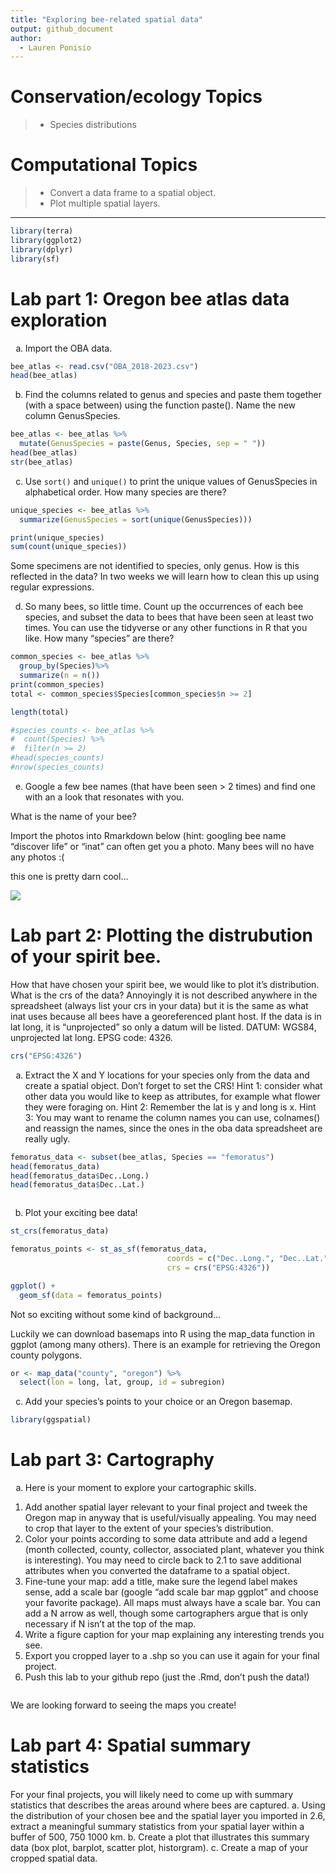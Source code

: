 ```yaml
---
title: "Exploring bee-related spatial data"
output: github_document
author:
  - Lauren Ponisio
---
```


<!-- Lesson Overview -->

# Conservation/ecology Topics 

> - Species distributions 

# Computational Topics
> -  Convert a data frame to a spatial object.
> -  Plot multiple spatial layers.

-------------------------------
```r
library(terra)
library(ggplot2)
library(dplyr)
library(sf)
```

# Lab part 1: Oregon bee atlas data exploration 

a. Import the OBA data.
```r
bee_atlas <- read.csv("OBA_2018-2023.csv")
head(bee_atlas)
```

b. Find the columns related to genus and species and paste them together (with a space between) using the function paste(). Name the new column GenusSpecies.
```r

bee_atlas <- bee_atlas %>% 
  mutate(GenusSpecies = paste(Genus, Species, sep = " "))
head(bee_atlas)
str(bee_atlas)
```

c. Use `sort()` and `unique()` to print the unique values of GenusSpecies in alphabetical order.  How many species are there? 

```r
unique_species <- bee_atlas %>% 
  summarize(GenusSpecies = sort(unique(GenusSpecies)))

print(unique_species)
sum(count(unique_species))
```

Some specimens are not identified to species, only genus. How is this reflected in the data? 
In two weeks we will learn how to clean this up using regular expressions. 

d. So many bees, so little time. Count up the occurrences of each bee species, and subset the data to bees that have been seen at least two times. 
You can use the tidyverse or any other functions in R that you like. How many "species" are there? 

```r
common_species <- bee_atlas %>% 
  group_by(Species)%>% 
  summarize(n = n()) 
print(common_species)
total <- common_species$Species[common_species$n >= 2]

length(total)

#species_counts <- bee_atlas %>% 
#  count(Species) %>% 
#  filter(n >= 2)
#head(species_counts)
#nrow(species_counts)
```

e. Google a few bee names (that have been seen > 2 times) and find one with an a look that resonates with you.

What is the name of your bee? 

Import the photos into Rmarkdown below (hint: googling bee name "discover life" or "inat" can often get you a photo. Many bees will no have any photos :( 

this one is pretty darn cool...

![](fig/C:/Users/Admin/Downloads/Agapostemon_femoratus.png)


# Lab part 2: Plotting the distrubution of your spirit bee. 

How that have chosen your spirit bee, we would like to plot it's distribution. What is the crs of the data? Annoyingly it is not described anywhere in the spreadsheet (always list your crs in your data) but it is the same as what inat uses because all bees have a georeferenced plant host. If the data is in lat long, it is "unprojected" so only a datum will be listed. 
DATUM: WGS84, unprojected lat long. EPSG code: 4326. 


```r
crs("EPSG:4326")
```

a. Extract the X and Y locations for your species only from the data and create a spatial object. Don't forget to set the CRS! 
Hint 1: consider what other data you would like to keep as attributes, for example what flower they were foraging on. Hint 2: Remember the lat is y and long is x. 
Hint 3: You may want to rename the column names you can use, colnames() and reassign the names, since the ones in the oba data spreadsheet are really ugly. 

```r
femoratus_data <- subset(bee_atlas, Species == "femoratus")
head(femoratus_data)
head(femoratus_data$Dec..Long.)
head(femoratus_data$Dec..Lat.)



```

b. Plot your exciting bee data!

```r
st_crs(femoratus_data)

femoratus_points <- st_as_sf(femoratus_data,
                                   coords = c("Dec..Long.", "Dec..Lat."),
                                   crs = crs("EPSG:4326"))

ggplot() + 
  geom_sf(data = femoratus_points)

```

Not so exciting without some kind of background... 

Luckily we can download basemaps into R using the map_data function in ggplot (among many others). There is an example for retrieving the Oregon county polygons. 

```r
or <- map_data("county", "oregon") %>% 
  select(lon = long, lat, group, id = subregion)

```

c. Add your species's points to your choice or an Oregon basemap. 

```r
library(ggspatial)


```
# Lab part 3: Cartography

a. Here is your moment to explore your cartographic skills. 
1. Add another spatial layer relevant to your final project and tweek the Oregon map in anyway that is useful/visually appealing. You may need to crop that layer to the extent of your species's distribution. 
2. Color your points according to some data attribute and add a legend (month collected, county, collector, associated plant, whatever you think is interesting). You may need to circle back to 2.1 to save
additional attributes when you converted the dataframe to a spatial object. 
3. Fine-tune your map: add a title, make sure the legend label makes sense, add a scale bar (google "add scale bar map ggplot" and choose your favorite package). All maps must always have a scale bar. You can add a N arrow as well, though some cartographers argue that is only necessary if N isn't at the top of the map.
4. Write a figure caption for your map explaining any interesting trends you see. 
5. Export you cropped layer to a .shp so you can use it again for your final project.
6. Push this lab to your github repo (just the .Rmd, don't push the data!)

```r


```

We are looking forward to seeing the maps you create! 

# Lab part 4: Spatial summary statistics
 For your final projects, you will likely need to come up with summary statistics that describes the areas around where bees are captured. 
a. Using the distribution of your chosen bee and the spatial layer you imported in 2.6, extract a meaningful summary statistics from your spatial layer within a buffer of 500, 750 1000 km.
b. Create a plot that illustrates this summary data (box plot, barplot, scatter plot, historgram). 
c. Create a map of your cropped spatial data.

```r


```